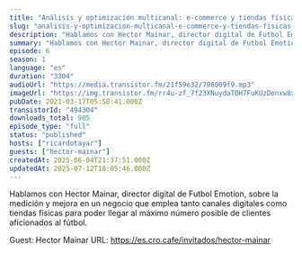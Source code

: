 ```yaml
---
title: "Análisis y optimización multicanal: e-commerce y tiendas físicas con un objetivo común, con Hector Mainar"
slug: "analisis-y-optimizacion-multicanal-e-commerce-y-tiendas-fisicas-con-un-objetivo-comun-con-hector-mainar"
description: "Hablamos con Hector Mainar, director digital de Futbol Emotion, sobre la medición y mejora en un negocio que emplea tanto canales digitales como tiendas físicas para poder llegar al máximo número posible de clientes aficionados al fútbol.\n\nGuest: Hector Mainar\nURL: https://es.cro.cafe/invitados/hector-mainar"
summary: "Hablamos con Hector Mainar, director digital de Futbol Emotion, sobre la medición y mejora en un negocio que emplea tanto canales digitales como tiendas físicas para poder llegar al máximo número posible de clientes aficionados al fútbol."
episode: 6
season: 1
language: "es"
duration: "3304"
audioUrl: "https://media.transistor.fm/21f59e32/798009f9.mp3"
imageUrl: "https://img.transistor.fm/rr4u-zf_7f23XNuydaTOH7FuKUzDonxw8xOO8WaN4_4/rs:fill:3000:3000:1/q:60/aHR0cHM6Ly9pbWct/dXBsb2FkLXByb2R1/Y3Rpb24udHJhbnNp/c3Rvci5mbS80ZGUw/ODFmNWQ5NWFlOTJm/MzRmOGI0N2Q4ZWU3/ZjM3ZC5qcGc.webp"
pubDate: 2021-03-17T05:58:41.000Z
transistorId: "494304"
downloads_total: 905
episode_type: "full"
status: "published"
hosts: ["ricardotayar"]
guests: ["hector-mainar"]
createdAt: 2025-06-04T21:37:51.000Z
updatedAt: 2025-07-12T18:05:46.000Z
---
```


Hablamos con Hector Mainar, director digital de Futbol Emotion, sobre la medición y mejora en un negocio que emplea tanto canales digitales como tiendas físicas para poder llegar al máximo número posible de clientes aficionados al fútbol.

Guest: Hector Mainar
URL: https://es.cro.cafe/invitados/hector-mainar
